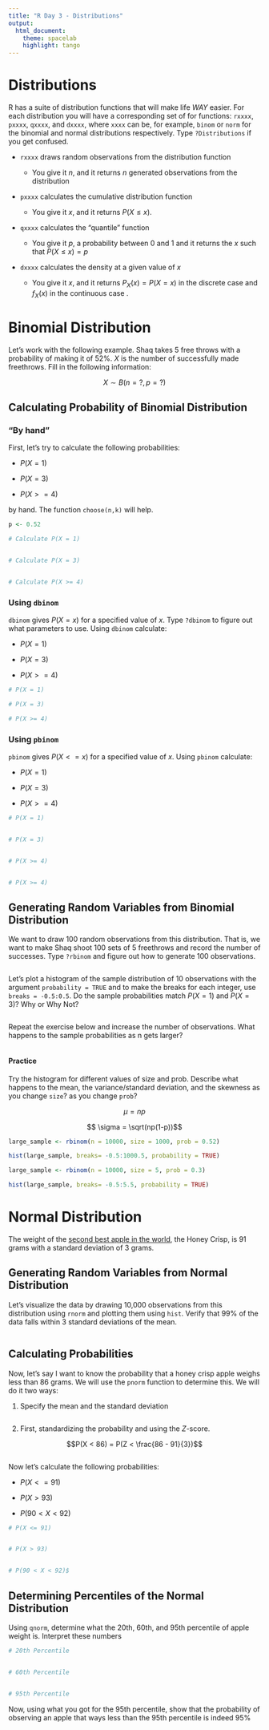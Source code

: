 ```yaml
---
title: "R Day 3 - Distributions"
output:
  html_document:
    theme: spacelab
    highlight: tango
---
```


# Distributions

R has a suite of distribution functions that will make life *WAY* easier. For each distribution you will have a corresponding set of for functions: `rxxxx`, `pxxxx`, `qxxxx`, and `dxxxx`, where `xxxx` can be, for example, `binom` or `norm` for the binomial and normal distributions respectively. Type `?Distributions` if you get confused.

- `rxxxx` draws random observations from the distribution function

   - You give it $n$, and it returns $n$ generated observations from the distribution

- `pxxxx` calculates the cumulative distribution function

   - You give it $x$, and it returns $P(X \leq x)$.

- `qxxxx` calculates the "quantile" function

   - You give it $p$, a probability between $0$ and $1$ and it returns the $x$ such that $P(X \leq x) = p$

- `dxxxx` calculates the density at a given value of $x$ 

   - You give it $x$, and it returns $P_X(x) = P(X = x)$ in the discrete case and $f_X(x)$ in the continuous case .




# Binomial Distribution

Let's work with the following example. Shaq takes 5 free throws with a probability of making it of 52%. $X$ is the number of successfully made freethrows. Fill in the following information:

$$X \sim B(n = ?, p = ?)$$


## Calculating Probability of Binomial Distribution


### "By hand"

First, let's try to calculate the following probabilities: 

- $P(X = 1)$ 

- $P(X = 3)$

- $P(X >= 4)$ 

by hand. The function `choose(n,k)` will help.

```r
p <- 0.52

# Calculate P(X = 1)


# Calculate P(X = 3)


# Calculate P(X >= 4)


```

### Using `dbinom`

`dbinom` gives $P(X = x)$ for a specified value of $x$. Type `?dbinom` to figure out what parameters to use. Using `dbinom` calculate:

- $P(X = 1)$ 

- $P(X = 3)$

- $P(X >= 4)$ 

```r

# P(X = 1)

# P(X = 3)

# P(X >= 4)

```

### Using `pbinom`

`pbinom` gives $P(X <= x)$ for a specified value of $x$. Using `pbinom` calculate:

- $P(X = 1)$ 

- $P(X = 3)$

- $P(X >= 4)$ 

```r

# P(X = 1)


# P(X = 3)


# P(X >= 4)


# P(X >= 4)

```



## Generating Random Variables from Binomial Distribution

We want to draw 100 random observations from this distribution. That is, we want to make Shaq shoot 100 sets of 5 freethrows and record the number of successes. Type `?rbinom` and figure out how to generate 100 observations.

```r

```


Let's plot a histogram of the sample distribution of 10 observations with the argument `probability = TRUE` and to make the breaks for each integer, use `breaks = -0.5:0.5`. Do the sample probabilities match $P(X = 1)$ and $P(X = 3)$? Why or Why Not?

```r

```

Repeat the exercise below and increase the number of observations. What happens to the sample probabilities as n gets larger?

```r

```

#### Practice

Try the histogram for different values of size and prob. Describe what happens to the mean, the variance/standard deviation, and the skewness as you change `size`? as you change `prob`?

$$ \mu = np $$

$$ \sigma = \sqrt(np(1-p))$$

```r
large_sample <- rbinom(n = 10000, size = 1000, prob = 0.52)

hist(large_sample, breaks= -0.5:1000.5, probability = TRUE)
```


```r
large_sample <- rbinom(n = 10000, size = 5, prob = 0.3)

hist(large_sample, breaks= -0.5:5.5, probability = TRUE)
```






# Normal Distribution

The weight of the [second best apple in the world](https://theappleist.tumblr.com/toplist), the Honey Crisp, is 91 grams with a standard deviation of 3 grams.

## Generating Random Variables from Normal Distribution

Let's visualize the data by drawing 10,000 observations from this distribution using `rnorm` and plotting them using `hist`. Verify that 99% of the data falls within 3 standard deviations of the mean.

```r

```

## Calculating Probabilities

Now, let's say I want to know the probability that a honey crisp apple weighs less than 86 grams. We will use the `pnorm` function to determine this. We will do it two ways:

1. Specify the mean and the standard deviation

```r

```

2. First, standardizing the probability and using the $Z$-score.

$$P(X < 86) = P(Z < \frac{86 - 91}{3})$$

```r

```

Now let's calculate the following probabilities:

- $P(X <= 91)$

- $P(X > 93)$

- $P(90 < X < 92)$ 

```r
# P(X <= 91)


# P(X > 93)


# P(90 < X < 92)$

```


## Determining Percentiles of the Normal Distribution

Using `qnorm`, determine what the 20th, 60th, and 95th percentile of apple weight is. Interpret these numbers

```r
# 20th Percentile


# 60th Percentile


# 95th Percentile

```

Now, using what you got for the 95th percentile, show that the probability of observing an apple that ways less than the 95th percentile is indeed 95%

```r

```



